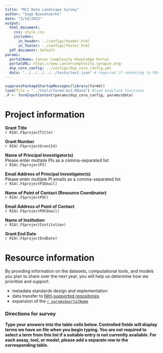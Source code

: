 ```yaml
---
title: "MC2 Data Landscape Survey"
author: "Sage Bionetworks"
date: "2/14/2023"
output:
  html_document:
    css: style.css
    includes:
      in_header: ../configs/header.html
      in_footer: ../configs/footer.html
  pdf_document: default
params:
  portalName: Cancer Complexity Knowledge Portal
  portalURL: https://www.cancercomplexity.synapse.org/
  dsp_core_config: ../configs/dsp_core_config.yml
  data: "../../../../../tests/test.json" # required if rendering to PDF
---
```


```r
suppressPackageStartupMessages(library(formd))
load(file = "../tools/formd-mc2.RData") #load modified functions
.F <- formInputContext(params$dsp_core_config, params$data)
```

# Project information

**Grant Title**  
`r RIA(.F$projectTitle)`

**Grant Number**  
`r RIA(.F$projectGrantId)`

**Name of Principal Investigator(s)**  
Please enter multiple PIs as a comma-separated list  
`r RIA(.F$projectPI)`

**Email Address of Principal Investigator(s)**  
Please enter multiple PI emails as a comma-separated list  
`r RIA(.F$projectPIEmail)`

**Name of Point of Contact (Resource Coordinator)**  
`r RIA(.F$projectPOC)`  

**Email Address of Point of Contact**  
`r RIA(.F$projectPOCEmail)`

**Name of Institution**  
`r RIA(.F$projectInstitution)`

**Grant End Date**  
`r RIA(.F$projectEndDate)`


# Resource information

By providing information on the datasets, computational tools, and models you plan to share over the next year, you will help us determine how we prioritize and support:

- metadata standards design and implementation
- data transfer to [NIH-supported repositories](https://sharing.nih.gov/data-management-and-sharing-policy/sharing-scientific-data/repositories-for-sharing-scientific-data)
- expansion of the [`r params$portalName`](`r params$portalURL`)

### Directions for survey

**Type your answers into the table cells below. Controlled fields will display terms we have on file when you begin typing. You are not required to select a term from this list if a suitable entry is not currently available. For each assay, tool, or model, please add a separate row to the corresponding table.**
